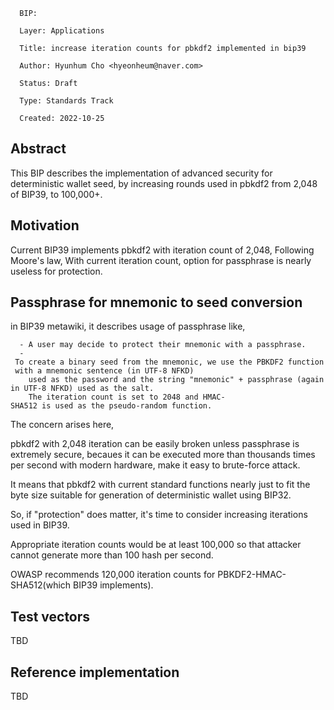 <pre>
  BIP: 

  Layer: Applications

  Title: increase iteration counts for pbkdf2 implemented in bip39

  Author: Hyunhum Cho <hyeonheum@naver.com>

  Status: Draft

  Type: Standards Track

  Created: 2022-10-25
</pre>
==Abstract==
This BIP describes the implementation of advanced security for deterministic wallet seed, 
by increasing rounds used in pbkdf2 from 2,048 of BIP39, to 100,000+.
==Motivation==
Current BIP39 implements pbkdf2 with iteration count of 2,048,
Following Moore's law, With current iteration count, option for passphrase is nearly useless for protection.
==Passphrase for mnemonic to seed conversion==
in BIP39 metawiki, it describes usage of passphrase like,
   - A user may decide to protect their mnemonic with a passphrase.
   - To create a binary seed from the mnemonic, we use the PBKDF2 function with a mnemonic sentence (in UTF-8 NFKD)
     used as the password and the string "mnemonic" + passphrase (againin UTF-8 NFKD) used as the salt.
     The iteration count is set to 2048 and HMAC-SHA512 is used as the pseudo-random function.
The concern arises here,

pbkdf2 with 2,048 iteration can be easily broken unless passphrase is extremely secure, 
becaues it can be executed more than thousands times per second with modern hardware, make it easy to brute-force attack.

It means that pbkdf2 with current standard functions nearly just to fit the byte size suitable for generation of deterministic wallet using BIP32.

So, if "protection" does matter, it's time to consider increasing iterations used in BIP39.

Appropriate iteration counts would be at least 100,000 so that attacker cannot generate more than 100 hash per second.

OWASP recommends 120,000 iteration counts for PBKDF2-HMAC-SHA512(which BIP39 implements).
==Test vectors==
TBD
==Reference implementation==
TBD

